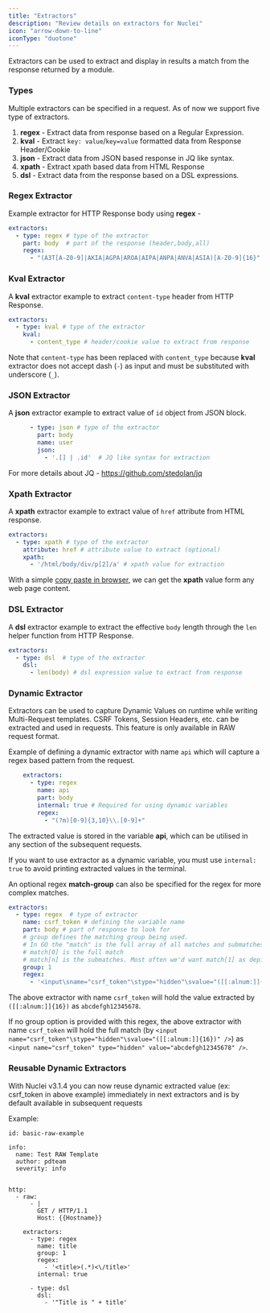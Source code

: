 ```yaml
---
title: "Extractors"
description: "Review details on extractors for Nuclei"
icon: "arrow-down-to-line"
iconType: "duotone"
---
```


Extractors can be used to extract and display in results a match from the response returned by a module.


### Types

Multiple extractors can be specified in a request. As of now we support five type of extractors.

1. **regex** - Extract data from response based on a Regular Expression.
2. **kval** - Extract `key: value`/`key=value` formatted data from Response Header/Cookie
3. **json** - Extract data from JSON based response in JQ like syntax.
4. **xpath** - Extract xpath based data from HTML Response
5. **dsl** - Extract data from the response based on a DSL expressions.

### Regex Extractor

Example extractor for HTTP Response body using **regex** - 

```yaml
extractors:
  - type: regex # type of the extractor
    part: body  # part of the response (header,body,all)
    regex:
      - "(A3T[A-Z0-9]|AKIA|AGPA|AROA|AIPA|ANPA|ANVA|ASIA)[A-Z0-9]{16}"  # regex to use for extraction.
```

### Kval Extractor

A **kval** extractor example to extract `content-type` header from HTTP Response.

```yaml
extractors:
  - type: kval # type of the extractor
    kval:
      - content_type # header/cookie value to extract from response
```

Note that `content-type` has been replaced with `content_type` because **kval** extractor does not accept dash (`-`) as input and must be substituted with underscore (`_`).

### JSON Extractor

A **json** extractor example to extract value of `id` object from JSON block.

```yaml
      - type: json # type of the extractor
        part: body
        name: user
        json:
          - '.[] | .id'  # JQ like syntax for extraction
```

For more details about JQ - https://github.com/stedolan/jq

### Xpath Extractor

A **xpath** extractor example to extract value of `href` attribute from HTML response. 

```yaml
extractors:
  - type: xpath # type of the extractor
    attribute: href # attribute value to extract (optional)
    xpath:
      - '/html/body/div/p[2]/a' # xpath value for extraction
```

With a simple [copy paste in browser](https://www.scientecheasy.com/2020/07/find-xpath-chrome.html/), we can get the **xpath** value form any web page content.

### DSL Extractor

A **dsl** extractor example to extract the effective `body` length through the `len` helper function from HTTP Response.

```yaml
extractors:
  - type: dsl  # type of the extractor
    dsl:
      - len(body) # dsl expression value to extract from response
```

### Dynamic Extractor

Extractors can be used to capture Dynamic Values on runtime while writing Multi-Request templates. CSRF Tokens, Session Headers, etc. can be extracted and used in requests. This feature is only available in RAW request format.

Example of defining a dynamic extractor with name `api` which will capture a regex based pattern from the request.

```yaml
    extractors:
      - type: regex
        name: api
        part: body
        internal: true # Required for using dynamic variables
        regex:
          - "(?m)[0-9]{3,10}\\.[0-9]+"
```

The extracted value is stored in the variable **api**, which can be utilised in any section of the subsequent requests.

If you want to use extractor as a dynamic variable, you must use `internal: true` to avoid printing extracted values in the terminal.

An optional regex **match-group** can also be specified for the regex for more complex matches.

```yaml
extractors:
  - type: regex  # type of extractor
    name: csrf_token # defining the variable name
    part: body # part of response to look for
    # group defines the matching group being used. 
    # In GO the "match" is the full array of all matches and submatches 
    # match[0] is the full match
    # match[n] is the submatches. Most often we'd want match[1] as depicted below
    group: 1
    regex:
      - '<input\sname="csrf_token"\stype="hidden"\svalue="([[:alnum:]]{16})"\s/>'
```

The above extractor with name `csrf_token` will hold the value extracted by `([[:alnum:]]{16})` as `abcdefgh12345678`. 

If no group option is provided with this regex, the above extractor with name `csrf_token` will hold the full match (by `<input name="csrf_token"\stype="hidden"\svalue="([[:alnum:]]{16})" />`) as `<input name="csrf_token" type="hidden" value="abcdefgh12345678" />`.

### Reusable Dynamic Extractors

With Nuclei v3.1.4 you can now reuse dynamic extracted value (ex: csrf_token in above example) immediately in next extractors and is by default available in subsequent requests

Example:
```
id: basic-raw-example

info:
  name: Test RAW Template
  author: pdteam
  severity: info


http:
  - raw:
      - |
        GET / HTTP/1.1
        Host: {{Hostname}}

    extractors:
      - type: regex
        name: title
        group: 1
        regex:
          - '<title>(.*)<\/title>'
        internal: true

      - type: dsl
        dsl:
          - '"Title is " + title'
```
